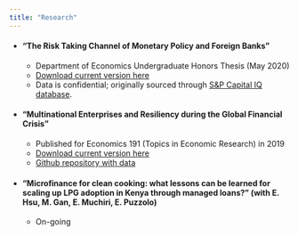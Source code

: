 ```yaml
---
title: "Research"
---
```

- #### "The Risk Taking Channel of Monetary Policy and Foreign Banks"
    - Department of Economics Undergraduate Honors Thesis (May 2020)
    - [Download current version here](RiskChannelOECD.pdf)
    - Data is confidential; originally sourced through [S&P Capital IQ database](https://www.spglobal.com/marketintelligence/en/solutions/sp-capital-iq-platform). 

    

- #### "Multinational Enterprises and Resiliency during the Global Financial Crisis"
    - Published for Economics 191 (Topics in Economic Research) in 2019
    - [Download current version here](https://github.com/noahforougi/multinationals/raw/master/paper/finaldraft/Multinationals.pdf)
    - [Github repository with data](https://github.com/noahforougi/multinationals)

- #### “Microfinance for clean cooking: what lessons can be learned for scaling up LPG adoption in Kenya through managed loans?" (with E. Hsu, M. Gan, E. Muchiri, E. Puzzolo)
    - On-going

